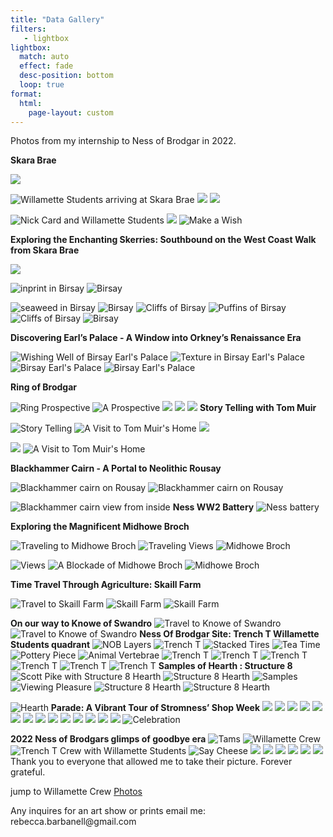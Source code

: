 ---
title: "Data Gallery"
filters:
   - lightbox
lightbox: 
  match: auto
  effect: fade
  desc-position: bottom
  loop: true
format: 
  html:
    page-layout: custom
---

Photos from my internship to Ness of Brodgar in 2022.

::: {layout-ncol="1"}
**Skara Brae**

![](NOB_images/101s.jpg){group="Skara Brae"}

![Willamette Students arriving at Skara
Brae](NOB_images/102s.jpg){group="Skara Brae"}
![](NOB_images/103s.jpg){group="Skara Brae"}
![](NOB_images/436a.jpg){group="Skara Brae"}

![Nick Card and Willamette
Students](NOB_images/104s.jpg){group="Skara Brae"}
![](NOB_images/935a.jpg){group="Skara Brae"} ![Make a
Wish](NOB_images/105a.jpg){group="Skara Brae"}

**Exploring the Enchanting Skerries: Southbound on the West Coast Walk
from Skara Brae**

![](NOB_images/112B.jpg){group="Field Trip"}

![inprint in Birsay](NOB_images/113B.jpg){group="Field Trip"}
![Birsay](NOB_images/111B.jpg){group="Field Trip"}

![seaweed in Birsay](NOB_images/114B.jpg){group="Field Trip"}
![Birsay](NOB_images/116B.jpg){group="Field Trip"} ![Cliffs of
Birsay](NOB_images/118B.jpg){group="Field Trip"} ![Puffins of
Birsay](NOB_images/119B.jpg){group="Field Trip"} ![Cliffs of
Birsay](NOB_images/124B.jpg){group="Birsay"}
![Birsay](NOB_images/126B.jpg){group="Field Trip"}

**Discovering Earl's Palace - A Window into Orkney's Renaissance Era**

![Wishing Well of Birsay Earl\'s
Palace](NOB_images/106a.jpg){group="Field Trip"} ![Texture in Birsay
Earl\'s Palace](NOB_images/107a.jpg){group="Field Trip"} ![Birsay
Earl\'s Palace](NOB_images/108a.jpg){group="Field Trip"} ![Birsay
Earl\'s Palace](NOB_images/109a.jpg){group="Field Trip"}

**Ring of Brodgar**

![Ring Prospective](NOB_images/127a.jpg){group="Ring of Brodgar"} ![A
Prospective](NOB_images/128a.jpg){group="Ring of Brodgar"}
![](NOB_images/129a.jpg){group="Ring of Brodgar"}
![](NOB_images/130a.jpg){group="Ring of Brodgar"}
![](NOB_images/131a.jpg){group="Ring of Brodgar"} **Story Telling with
Tom Muir**

![Story Telling](NOB_images/201a.jpg) ![A Visit to Tom Muir\'s
Home](NOB_images/427a.jpg) ![](NOB_images/428a.jpg)

![](NOB_images/429a.jpg) ![A Visit to Tom Muir\'s
Home](NOB_images/431a.jpg)

**Blackhammer Cairn - A Portal to Neolithic Rousay**

![Blackhammer cairn on Rousay](NOB_images/229a.jpg){group="Field Trip"}
![Blackhammer cairn on Rousay](NOB_images/230a.jpg){group="Field Trip"}

![Blackhammer cairn view from
inside](NOB_images/232a.jpg){group="Field Trip"} **Ness WW2 Battery**
![Ness battery](NOB_images/233a.jpg){group="Field Trip"}

**Exploring the Magnificent Midhowe Broch**

![Traveling to Midhowe Broch](NOB_images/234a.jpg){group="Field Trip"}
![Traveling Views](NOB_images/235a.jpg){group="Field Trip"} ![Midhowe
Broch](NOB_images/236a.jpg){group="Field Trip"}

![Views](NOB_images/401a.jpg){group="Field Trip"} ![A Blockade of
Midhowe Broch](NOB_images/402a.jpg){group="Field Trip"} ![Midhowe
Broch](NOB_images/403a.jpg){group="Field Trip"}

**Time Travel Through Agriculture: Skaill Farm**

![Travel to Skaill Farm](NOB_images/404a.jpg){group="Field Trip"}
![Skaill Farm](NOB_images/405a.jpg){group="Field Trip"} ![Skaill
Farm](NOB_images/406a.jpg){group="Field Trip"}

**On our way to Knowe of Swandro** ![Travel to Knowe of
Swandro](NOB_images/407a.jpg){group="Field Trip"} ![Travel to Knowe of
Swandro](NOB_images/408a.jpg){group="Field Trip"} **Ness Of Brodgar
Site: Trench T Willamette Students quadrant** ![NOB
Layers](NOB_images/132a.jpg){group="NOB"} ![Trench
T](NOB_images/133a.jpg){group="NOB"} ![Stacked
Tires](NOB_images/134a.jpg){group="NOB"} ![Tea
Time](NOB_images/135a.jpg){group="NOB"} ![Pottery
Piece](NOB_images/409a.jpg){group="NOB"} ![Animal
Vertebrae](NOB_images/410a.jpg){group="NOB"} ![Trench
T](NOB_images/411a.jpg){group="NOB"} ![Trench
T](NOB_images/412a.jpg){group="NOB"} ![Trench
T](NOB_images/413a.jpg){group="NOB"} ![Trench
T](NOB_images/414a.jpg){group="NOB"} ![Trench
T](NOB_images/415a.jpg){group="NOB"} ![Trench
T](NOB_images/416a.jpg){group="NOB"} **Samples of Hearth : Structure 8**
![Scott Pike with Structure 8 Hearth](NOB_images/417a.jpg){group="NOB"}
![Structure 8 Hearth](NOB_images/418a.jpg){group="NOB"}
![Samples](NOB_images/419a.jpg){group="NOB"} ![Viewing
Pleasure](NOB_images/420a.jpg){group="NOB"} ![Structure 8
Hearth](NOB_images/421a.jpg){group="NOB"} ![Structure 8
Hearth](NOB_images/422a.jpg){group="NOB"}

![Hearth](NOB_images/421a.jpg){group="NOB"} **Parade: A Vibrant Tour of
Stromness' Shop Week** ![](NOB_images/202a.jpg){group="Shop Week"}
![](NOB_images/203a.jpg){group="Shop Week"}
![](NOB_images/204a.jpg){group="Shop Week"}
![](NOB_images/205a.jpg){group="Shop Week"}
![](NOB_images/206a.jpg){group="Shop Week"}
![](NOB_images/207a.jpg){group="Shop Week"}
![](NOB_images/208a.jpg){group="Shop Week"}
![](NOB_images/209a.jpg){group="Shop Week"}
![](NOB_images/210a.jpg){group="Shop Week"}
![](NOB_images/211a.jpg){group="Shop Week"}
![](NOB_images/212a.jpg){group="Shop Week"}
![](NOB_images/213a.jpg){group="Shop Week"}
![](NOB_images/214a.jpg){group="Shop Week"}
![](NOB_images/216a.jpg){group="Shop Week"}
![Celebration](NOB_images/225a.jpg)

**2022 Ness of Brodgars glimps of goodbye era**
![Tams](NOB_images/516a.jpg){group="NOB"} ![Willamette
Crew](NOB_images/517a.jpg){group="NOB"} ![Trench T Crew with Willamette
Students](NOB_images/518a.jpg){group="NOB"} ![Say
Cheese](NOB_images/519a.jpg){group="NOB"}
![](NOB_images/520a.jpg){group="NOB"}
![](NOB_images/523a.jpg){group="NOB"}
![](NOB_images/524a.jpg){group="NOB"}
![](NOB_images/525a.jpg){group="NOB"}
![](NOB_images/526a.jpg){group="NOB"}
![](NOB_images/528a.jpg){group="NOB"} Thank you to everyone that allowed
me to take their picture. Forever grateful.

jump to Willamette Crew
[Photos](https://rbarbanell.github.io/collecting_thoughts/Crew.html)

Any inquires for an art show or prints email me:
rebecca.barbanell\@gmail.com
:::
